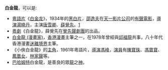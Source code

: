 '''白金龍'''，可以是:
* [[粵語片|粵語片]]《[[白金龍_(电影)|白金龙]]》，1934年的[[黑白片|黑白片]]，[[邵逸夫|邵逸夫]]在[[天一影片公司|天一影片公司]]的[[有聲電影|有聲電影]]，[[導演|導演]][[湯曉丹|湯曉丹]]，主演[[唐雪卿|唐雪卿]]、[[薛覺先|薛覺先]]。[http://www.dianying.com/jt/title/bjl1933]
* [[粵劇劇目列表|粵劇]]《白金龍》，薛覺先在[[覺先聲劇團|覺先聲劇團]]的出品。
* [[白金龍_(漫畫家)|白金龍 (漫畫家)]]，[[香港漫畫|香港漫畫]]主筆之一，在1978年曾經與[[邱福龍|邱福龍]]共事，八十年代香港漫畫[[迷離境界|迷離境界]]主筆。
* 《小俠白金龍》的[[主角|主角]]，1961年粵語片，[[導演|導演]][[馮峰|馮峰]]，[[演員|演員]]有[[陳寶珠|陳寶珠]]、[[馮寶寶|馮寶寶]]、[[鳳凰女|鳳凰女]]、[[林家聲|林家聲]]等。
* [[巴哈姆特|巴哈姆特]]白金龍，是善良的眾[[龍|龍]]之[[神|神]]。

{{disambig|Cat=三字作品消歧义}}